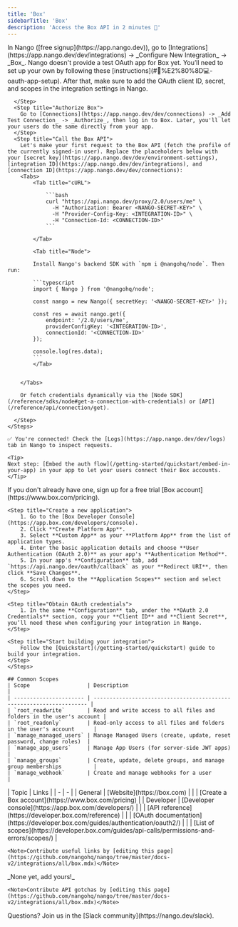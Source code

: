 ```yaml
---
title: 'Box'
sidebarTitle: 'Box'
description: 'Access the Box API in 2 minutes 💨'
---
```


<StatusWidget service="box" />

<Tabs>
  <Tab title="🚀 Quickstart">
    <Steps>
      <Step title="Create an integration">
        In Nango ([free signup](https://app.nango.dev)), go to [Integrations](https://app.nango.dev/dev/integrations) -> _Configure New Integration_ -> _Box_. Nango doesn't provide a test OAuth app for Box yet. You’ll need to set up your own by following these [instructions](#🧑%E2%80%8D💻-oauth-app-setup). After that, make sure to add the OAuth client ID, secret, and scopes in the integration settings in Nango.

      </Step>
      <Step title="Authorize Box">
        Go to [Connections](https://app.nango.dev/dev/connections) -> _Add Test Connection_ -> _Authorize_, then log in to Box. Later, you'll let your users do the same directly from your app.
      </Step>
      <Step title="Call the Box API">
        Let's make your first request to the Box API (fetch the profile of the currently signed-in user). Replace the placeholders below with your [secret key](https://app.nango.dev/dev/environment-settings), [integration ID](https://app.nango.dev/dev/integrations), and [connection ID](https://app.nango.dev/dev/connections):
        <Tabs>
            <Tab title="cURL">

                ```bash
                curl "https://api.nango.dev/proxy/2.0/users/me" \
                  -H "Authorization: Bearer <NANGO-SECRET-KEY>" \
                  -H "Provider-Config-Key: <INTEGRATION-ID>" \
                  -H "Connection-Id: <CONNECTION-ID>"
                ```

            </Tab>

            <Tab title="Node">

            Install Nango's backend SDK with `npm i @nangohq/node`. Then run:

            ```typescript
            import { Nango } from '@nangohq/node';

            const nango = new Nango({ secretKey: '<NANGO-SECRET-KEY>' });

            const res = await nango.get({
                endpoint: '/2.0/users/me',
                providerConfigKey: '<INTEGRATION-ID>',
                connectionId: '<CONNECTION-ID>'
            });

            console.log(res.data);
            ```
            </Tab>


        </Tabs>

        Or fetch credentials dynamically via the [Node SDK](/reference/sdks/node#get-a-connection-with-credentials) or [API](/reference/api/connection/get).

      </Step>
    </Steps>

    ✅ You're connected! Check the [Logs](https://app.nango.dev/dev/logs) tab in Nango to inspect requests.

    <Tip>
    Next step: [Embed the auth flow](/getting-started/quickstart/embed-in-your-app) in your app to let your users connect their Box accounts.
    </Tip>
  </Tab>
    <Tab title="🧑‍💻 OAuth app setup">
        <Steps>
    <Step title="Create a Box account">
        If you don't already have one, sign up for a free trial [Box account](https://www.box.com/pricing).
    </Step>

    <Step title="Create a new application">
        1. Go to the [Box Developer Console](https://app.box.com/developers/console).
        2. Click **Create Platform App**.
        3. Select **Custom App** as your **Platform App** from the list of application types.
        4. Enter the basic application details and choose **User Authentication (OAuth 2.0)** as your app's **Authentication Method**.
        5. In your app's **Configuration** tab, add `https://api.nango.dev/oauth/callback` as your **Redirect URI**, then click **Save Changes**.
        6. Scroll down to the **Application Scopes** section and select the scopes you need.
    </Step>

    <Step title="Obtain OAuth credentials">
        1. In the same **Configuration** tab, under the **OAuth 2.0 Credentials** section, copy your **Client ID** and **Client Secret**, you’ll need these when configuring your integration in Nango.
    </Step>

    <Step title="Start building your integration">
        Follow the [Quickstart](/getting-started/quickstart) guide to build your integration.
    </Step>
    </Steps>

    ## Common Scopes
    | Scope                  | Description                                                          |
    | ---------------------- | -------------------------------------------------------------------- |
    | `root_readwrite`       | Read and write access to all files and folders in the user's account |
    | `root_readonly`        | Read-only access to all files and folders in the user's account      |
    | `manage_managed_users` | Manage Managed Users (create, update, reset password, change roles)  |
    | `manage_app_users`     | Manage App Users (for server-side JWT apps)                          |
    | `manage_groups`        | Create, update, delete groups, and manage group memberships          |
    | `manage_webhook`       | Create and manage webhooks for a user                                |

  </Tab>
  <Tab title="🔗 Useful links">
    | Topic | Links |
    | - | - |
    | General | [Website](https://box.com) |
    | | [Create a Box account](https://www.box.com/pricing) |
    | Developer | [Developer console](https://app.box.com/developers/) |
    | | [API reference](https://developer.box.com/reference) |
    | | [OAuth documentation](https://developer.box.com/guides/authentication/oauth2/) |
    | | [List of scopes](https://developer.box.com/guides/api-calls/permissions-and-errors/scopes/) |

    <Note>Contribute useful links by [editing this page](https://github.com/nangohq/nango/tree/master/docs-v2/integrations/all/box.mdx)</Note>
  </Tab>
  <Tab title="🚨 API gotchas">
    _None yet, add yours!_

    <Note>Contribute API gotchas by [editing this page](https://github.com/nangohq/nango/tree/master/docs-v2/integrations/all/box.mdx)</Note>
  </Tab>
</Tabs>

<Info>
    Questions? Join us in the [Slack community](https://nango.dev/slack).
</Info>
